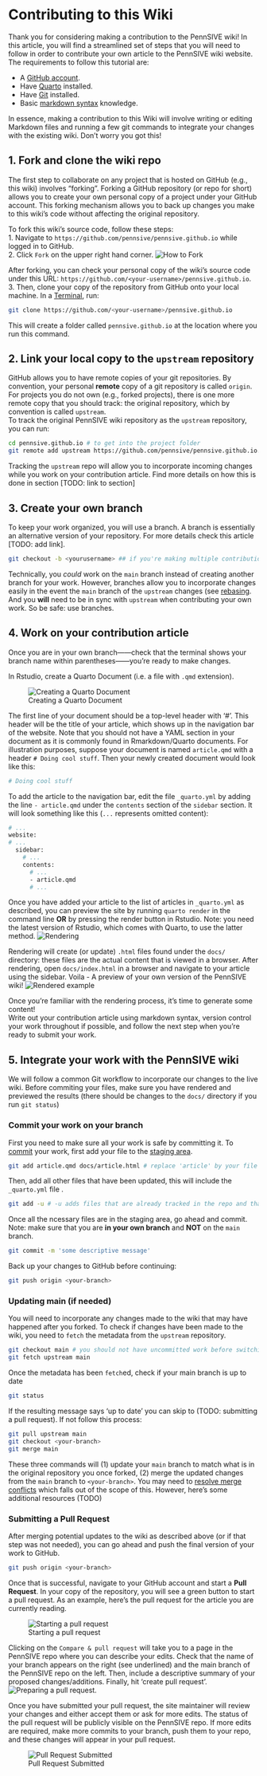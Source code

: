# Contributing to this Wiki

Thank you for considering making a contribution to the PennSIVE wiki! In this article, you will find a streamlined set of steps that you will need to follow in order to contribute your own article to the PennSIVE wiki website.   
The requirements to follow this tutorial are: 

- A [GitHub account](https://github.com/join).  
- Have [Quarto](https://quarto.org/docs/get-started/) installed.  
- Have [Git](https://git-scm.com/book/en/v2/Getting-Started-Installing-Git) installed.  
- Basic [markdown syntax](https://docs.github.com/en/get-started/writing-on-github/getting-started-with-writing-and-formatting-on-github/basic-writing-and-formatting-syntax) knowledge.  

In essence, making a contribution to this Wiki will involve writing or editing Markdown files and running a few git commands to integrate your changes with the existing wiki. Don't worry you got this! 

## 1. Fork and clone the wiki repo

The first step to collaborate on any project that is hosted on GitHub (e.g., this wiki) involves "forking". Forking a GitHub repository (or repo for short) allows you to create your own personal copy of a project under your GitHub account. This forking mechanism allows you to back up changes you make to this wiki's code without affecting the original repository. 

To fork this wiki's source code, follow these steps:  
1. Navigate to `https://github.com/pennsive/pennsive.github.io` while logged in to GitHub.  
2. Click `Fork` on the upper right hand corner. ![How to Fork](images/contributing/forking.png)  
  
After forking, you can check your personal copy of the wiki's source code under this URL: `https://github.com/<your-username>/pennsive.github.io`.  
3. Then, clone your copy of the repository from GitHub onto your local machine.  In a [Terminal](https://support.apple.com/guide/terminal/open-or-quit-terminal-apd5265185d-f365-44cb-8b09-71a064a42125/mac), run: 

```sh
git clone https://github.com/<your-username>/pennsive.github.io
```

This will create a folder called `pennsive.github.io` at the location where you run this command.

## 2. Link your local copy to the `upstream` repository

GitHub allows you to have remote copies of your git repositories. By convention, your personal **remote** copy of a git repository is called `origin`. For projects you do not own (e.g., forked projects), there is one more remote copy that you should track: the original repository, which by convention is called `upstream`.  
To track the original PennSIVE wiki repository as the `upstream` repository, you can run:

```sh
cd pennsive.github.io # to get into the project folder
git remote add upstream https://github.com/pennsive/pennsive.github.io.git
```

Tracking the `upstream` repo will allow you to incorporate incoming changes while you work on your contribution article. Find more details on how this is done in section [TODO: link to section]

## 3. Create your own branch

To keep your work organized, you will use a branch. A branch is essentially an alternative version of your repository. For more details check this article [TODO: add link]. 

```sh
git checkout -b <yourusername> ## if you're making multiple contributions, work on each in a separate branch and give each one a specific name
```

Technically, you *could* work on the `main` branch instead of creating another branch for your work. However, branches allow you to incorporate changes easily in the event the `main` branch of the `upstream` changes (see [rebasing](TODO). And you **will** need to be in sync with `upstream` when contributing your own work. So be safe: use branches.

## 4. Work on your contribution article

Once you are in your own branch——check that the terminal shows your branch name within parentheses——you're ready to make changes.

In Rstudio, create a Quarto Document (i.e. a file with `.qmd` extension).   
  
![Creating a Quarto Document](images/contributing/create_qmd.png)

The first line of your document should be a top-level header with '#'. This header will be the title of your article, which shows up in the navigation bar of the website. Note that you should not have a YAML section in your document as it is commonly found in Rmarkdown/Quarto documents. For illustration purposes, suppose your document is named `article.qmd` with a header `# Doing cool stuff`. Then your newly created document would look like this:  

```R
# Doing cool stuff
```

To add the article to the navigation bar, edit the file `_quarto.yml` by adding the line `- article.qmd` under the `contents` section of the `sidebar` section. It will look something like this (`...` represents omitted content):

```sh 
# ...
website:
# ...
  sidebar: 
    # ...
    contents:
      # ...
      - article.qmd
      # ...
```

Once you have added your article to the list of articles in `_quarto.yml` as described, you can preview the site by running `quarto render` in the command line **OR** by pressing the render button in Rstudio. Note: you need the latest version of Rstudio, which comes with Quarto, to use the latter method. ![Rendering](images/contributing/cool_stuff.png)

Rendering will create (or update) `.html` files found under the `docs/` directory: these files are the actual content that is viewed in a browser. After rendering, open `docs/index.html` in a browser and navigate to your article using the sidebar. Voila - A preview of your own version of the PennSIVE wiki! ![Rendered example](images/contributing/cool_stuff_rendered.png)

Once you're familiar with the rendering process, it's time to generate some content!  
Write out your contribution article using markdown syntax, version control your work throughout if possible, and follow the next step when you're ready to submit your work. 

## 5. Integrate your work with the PennSIVE wiki

We will follow a common Git workflow to incorporate our changes to the live wiki. Before commiting your files, make sure you have rendered and previewed the results (there should be changes to the `docs/` directory if you run `git status`)

### Commit your work on your branch

First you need to make sure all your work is safe by committing it. To [commit](TODO) your work, first add your file to the [staging area](TODO).  

```sh
git add article.qmd docs/article.html # replace 'article' by your file name
```

Then, add all other files that have been updated, this will include the `_quarto.yml` file . 

```sh
git add -u # -u adds files that are already tracked in the repo and that have been modified
```

Once all the ncessary files are in the staging area, go ahead and commit. Note: make sure that you are **in your own branch** and **NOT** on the `main` branch. 

```sh
git commit -m 'some descriptive message'
```

Back up your changes to GitHub before continuing:

```sh
git push origin <your-branch> 
```

### Updating main (if needed)

You will need to incorporate any changes made to the wiki that may have happened after you forked. To check if changes have been made to the wiki, you need to `fetch` the metadata from the `upstream` repository.

```sh
git checkout main # you should not have uncommitted work before switching to main
git fetch upstream main
```

Once the metadata has been `fetch`ed, check if your main branch is up to date

```sh
git status
```

If the resulting message says 'up to date' you can skip to (TODO: submitting a pull request). If not follow this process:

```sh
git pull upstream main
git checkout <your-branch>
git merge main
```

These three commands will (1) update your `main` branch to match what is in the original repository you once forked, (2) merge the updated changes from the `main` branch to `<your-branch>`. You may need to [resolve merge conflicts](TODO) which falls out of the scope of this. However, here's some additional resources (TODO)

### Submitting a Pull Request 

After merging potential updates to the wiki as described above (or if that step was not needed), you can go ahead and push the final version of your work to GitHub. 

```sh
git push origin <your-branch>
```

Once that is successful, navigate to your GitHub account and start a **Pull Request**. In your copy of the repository, you will see a green button to start a pull request. As an example, here's the pull request for the article you are currently reading. 

![Starting a pull request](images/contributing/pr_start.png)

Clicking on the `Compare & pull request` will take you to a page in the PennSIVE repo where you can describe your edits. Check that the name of your branch appears on the right (see underlined) and the main branch of the PennSIVE repo on the left. Then, include a descriptive summary of your proposed changes/additions. Finally, hit 'create pull request'.
![Preparing a pull request](images/contributing/pr_prepare.png).   

Once you have submitted your pull request, the site maintainer will review your changes and either accept them or ask for more edits. The status of the pull request will be publicly visible on the PennSIVE repo. If more edits are required, make more commits to your branch, push them to your repo, and these changes will appear in your pull request. 

![Pull Request Submitted](images/contributing/pr_submitted.png)






